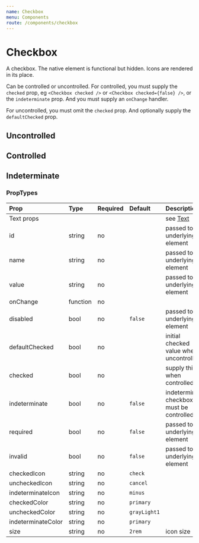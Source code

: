 ```yaml
---
name: Checkbox
menu: Components
route: /components/checkbox
---
```



# Checkbox

A checkbox. The native element is functional but hidden. Icons are rendered
in its place.

Can be controlled or uncontrolled. For controlled, you must supply the
`checked` prop, eg `<Checkbox checked />` or `<Checkbox checked={false} />`,
or the `indeterminate` prop. And you must supply an `onChange` handler.

For uncontrolled, you must omit the `checked` prop.  And optionally supply the
`defaultChecked` prop.

## Uncontrolled

<Playground>
    <Checkbox value="alpha" mr={2} />
    <Checkbox defaultChecked value="beta" mr={2} />
    <Checkbox disabled value="gamma" />
</Playground>


## Controlled

<Playground>
    <Checkbox checked value="alpha" mr={2} />
    <Checkbox checked={false} value="beta" mr={2} />
    <Checkbox checked disabled value="gamma" />
</Playground>


## Indeterminate

<Playground>
    <Checkbox value="maybe" indeterminate />
</Playground>


### PropTypes

| Prop | Type | Required | Default | Description |
|:-----|:-----|:---------|:--------|:------------|
| Text props | | | | see [Text](/components/text) |
| id | string | no | | passed to underlying element |
| name | string | no | | passed to underlying element |
| value | string | no | | passed to underlying element |
| onChange | function | no | | |
| disabled | bool | no | `false` | passed to underlying element |
| defaultChecked | bool | no | | initial checked value when uncontrolled |
| checked | bool | no | | supply this when controlled |
| indeterminate | bool | no | `false` | indeterminate checkboxes must be controlled |
| required | bool | no | `false` | passed to underlying element |
| invalid | bool | no | `false` | passed to underlying element |
| checkedIcon | string | no | `check` | |
| uncheckedIcon | string | no | `cancel` | |
| indeterminateIcon | string | no | `minus` | |
| checkedColor | string | no | `primary` | |
| uncheckedColor | string | no | `grayLight1` | |
| indeterminateColor | string | no | `primary` | |
| size | string | no | `2rem` | icon size |
